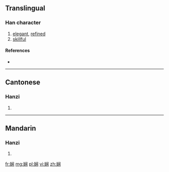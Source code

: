 {{also|嫻}}
==Translingual==

===Han character===
{{Han char|rn=38|rad=女|as=07|sn=10|four=|canj=VLSD|ids=⿰女闲}}

# [[elegant]], [[refined]]
# [[skillful]]

====References====
* {{Han ref|kx=0263.251|hdz=21053.130|uh=5A34|ud=23092}}

----

==Cantonese==

===Hanzi===
{{yue-hanzi|jyut=|y=haan4|tra=嫻}}

# {{defn|lang=yue|sort=女07}}

----

==Mandarin==

===Hanzi===
{{cmn-hanzi|tra=嫻|pin=[[xián]] ([[xian2]])|wg=hsien<sup>2</sup>}}

# {{defn|lang=cmn|sort=女07}}

[[fr:娴]]
[[mg:娴]]
[[pl:娴]]
[[vi:娴]]
[[zh:娴]]